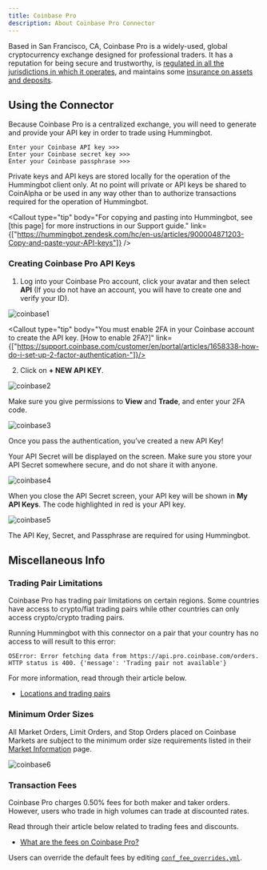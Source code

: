 ```yaml
---
title: Coinbase Pro
description: About Coinbase Pro Connector
---
```



Based in San Francisco, CA, Coinbase Pro is a widely-used, global cryptocurrency exchange designed for professional traders. It has a reputation for being secure and trustworthy, is [regulated in all the jurisdictions in which it operates](https://www.coinbase.com/legal/insurance), and maintains some [insurance on assets and deposits](https://www.coinbase.com/legal/insurance).

## Using the Connector

Because Coinbase Pro is a centralized exchange, you will need to generate and provide your API key in order to trade using Hummingbot.

```
Enter your Coinbase API key >>>
Enter your Coinbase secret key >>>
Enter your Coinbase passphrase >>>
```

Private keys and API keys are stored locally for the operation of the Hummingbot client only. At no point will private or API keys be shared to CoinAlpha or be used in any way other than to authorize transactions required for the operation of Hummingbot.

<Callout type="tip" body="For copying and pasting into Hummingbot, see [this page] for more instructions in our Support guide." link={["https://hummingbot.zendesk.com/hc/en-us/articles/900004871203-Copy-and-paste-your-API-keys"]} />

### Creating Coinbase Pro API Keys

1. Log into your Coinbase Pro account, click your avatar and then select **API** (If you do not have an account, you will have to create one and verify your ID).

![coinbase1](/img/coinbase1.png)

<Callout type="tip" body="You must enable 2FA in your Coinbase account to create the API key. [How to enable 2FA?]" link={["https://support.coinbase.com/customer/en/portal/articles/1658338-how-do-i-set-up-2-factor-authentication-"]}/>

2. Click on **+ NEW API KEY**.

![coinbase2](/img/coinbase2.png)

Make sure you give permissions to **View** and **Trade**, and enter your 2FA code.

<Callout type="warning" body="For API key permissions, we recommend using #Orders# enabled API keys; enabling #withdraw#, or the equivalent is unnecessary for current Hummingbot strategies."/>

![coinbase3](/img/coinbase3.png)

Once you pass the authentication, you’ve created a new API Key!

Your API Secret will be displayed on the screen. Make sure you store your API Secret somewhere secure, and do not share it with anyone.

![coinbase4](/img/coinbase4.png)

When you close the API Secret screen, your API key will be shown in **My API Keys**. The code highlighted in red is your API key.

![coinbase5](/img/coinbase5.png)

The API Key, Secret, and Passphrase are required for using Hummingbot.

<Callout type="warning" body="If you lose your Secret Key, you can delete the API and create a new one. However, it will be impossible to reuse the same API."/>

## Miscellaneous Info

### Trading Pair Limitations

Coinbase Pro has trading pair limitations on certain regions. Some countries have access to crypto/fiat trading pairs while other countries can only access crypto/crypto trading pairs.

Running Hummingbot with this connector on a pair that your country has no access to will result to this error:

```
OSError: Error fetching data from https://api.pro.coinbase.com/orders.
HTTP status is 400. {'message': 'Trading pair not available'}
```

For more information, read through their article below.

- [Locations and trading pairs](https://help.coinbase.com/en/pro/trading-and-funding/cryptocurrency-trading-pairs/locations-and-trading-pairs)

### Minimum Order Sizes

All Market Orders, Limit Orders, and Stop Orders placed on Coinbase Markets are subject to the minimum order size requirements listed in their [Market Information](https://pro.coinbase.com/markets) page.

![coinbase6](/img/coinbase6.png)

### Transaction Fees

Coinbase Pro charges 0.50% fees for both maker and taker orders. However, users who trade in high volumes can trade at discounted rates.

Read through their article below related to trading fees and discounts.

- [What are the fees on Coinbase Pro?](https://help.coinbase.com/en/pro/trading-and-funding/trading-rules-and-fees/fees.html)

Users can override the default fees by editing [`conf_fee_overrides.yml`](/operation/adv-command-ref/#fee-override).
